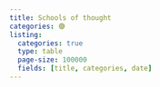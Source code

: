 ```yaml
---
title: Schools of thought
categories: 🟣
listing: 
  categories: true
  type: table
  page-size: 100000
  fields: [title, categories, date]
---
```


